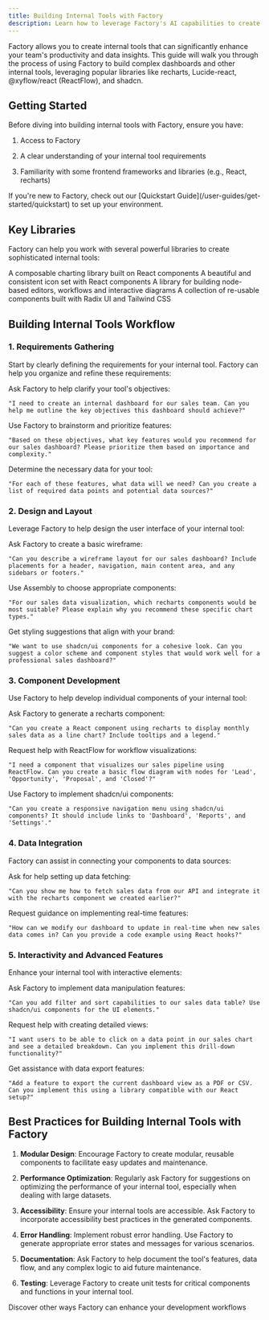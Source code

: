 ```yaml
---
title: Building Internal Tools with Factory
description: Learn how to leverage Factory's AI capabilities to create sophisticated internal tools, including complex dashboards and interactive UI components
---
```


Factory allows you to create internal tools that can significantly enhance your team's productivity and data insights. This guide will walk you through the process of using Factory to build complex dashboards and other internal tools, leveraging popular libraries like recharts, Lucide-react, @xyflow/react (ReactFlow), and shadcn.

## Getting Started

Before diving into building internal tools with Factory, ensure you have:

1. Access to Factory

2. A clear understanding of your internal tool requirements

3. Familiarity with some frontend frameworks and libraries (e.g., React, recharts)

<Note>
  If you're new to Factory, check out our [Quickstart Guide](/user-guides/get-started/quickstart) to set up your environment.
</Note>

## Key Libraries

Factory can help you work with several powerful libraries to create sophisticated internal tools:

<CardGroup cols={2}>
  <Card title="recharts" icon="chart-line">
    A composable charting library built on React components
  </Card>

  <Card title="Lucide-react" icon="icons">
    A beautiful and consistent icon set with React components
  </Card>

  <Card title="@xyflow/react (ReactFlow)" icon="diagram-project">
    A library for building node-based editors, workflows and interactive diagrams
  </Card>

  <Card title="shadcn/ui" icon="palette">
    A collection of re-usable components built with Radix UI and Tailwind CSS
  </Card>
</CardGroup>

## Building Internal Tools Workflow

### 1. Requirements Gathering

Start by clearly defining the requirements for your internal tool. Factory can help you organize and refine these requirements:

<Steps>
  <Step title="Define Objectives">
    Ask Factory to help clarify your tool's objectives:

    "I need to create an internal dashboard for our sales team. Can you help me outline the key objectives this dashboard should achieve?"
  </Step>

  <Step title="Identify Key Features">
    Use Factory to brainstorm and prioritize features:

    "Based on these objectives, what key features would you recommend for our sales dashboard? Please prioritize them based on importance and complexity."
  </Step>

  <Step title="Data Requirements">
    Determine the necessary data for your tool:

    "For each of these features, what data will we need? Can you create a list of required data points and potential data sources?"
  </Step>
</Steps>

### 2. Design and Layout

Leverage Factory to help design the user interface of your internal tool:

<AccordionGroup>
  <Accordion title="Wireframing">
    Ask Factory to create a basic wireframe:

    "Can you describe a wireframe layout for our sales dashboard? Include placements for a header, navigation, main content area, and any sidebars or footers."
  </Accordion>

  <Accordion title="Component Selection">
    Use Assembly to choose appropriate components:

    "For our sales data visualization, which recharts components would be most suitable? Please explain why you recommend these specific chart types."
  </Accordion>

  <Accordion title="Styling Recommendations">
    Get styling suggestions that align with your brand:

    "We want to use shadcn/ui components for a cohesive look. Can you suggest a color scheme and component styles that would work well for a professional sales dashboard?"
  </Accordion>
</AccordionGroup>

### 3. Component Development

Use Factory to help develop individual components of your internal tool:

<Steps>
  <Step title="Chart Creation">
    Ask Factory to generate a recharts component:

    "Can you create a React component using recharts to display monthly sales data as a line chart? Include tooltips and a legend."
  </Step>

  <Step title="Interactive Diagrams">
    Request help with ReactFlow for workflow visualizations:

    "I need a component that visualizes our sales pipeline using ReactFlow. Can you create a basic flow diagram with nodes for 'Lead', 'Opportunity', 'Proposal', and 'Closed'?"
  </Step>

  <Step title="UI Components">
    Use Factory to implement shadcn/ui components:

    "Can you create a responsive navigation menu using shadcn/ui components? It should include links to 'Dashboard', 'Reports', and 'Settings'."
  </Step>
</Steps>

### 4. Data Integration

Factory can assist in connecting your components to data sources:

<AccordionGroup>
  <Accordion title="API Integration">
    Ask for help setting up data fetching:

    "Can you show me how to fetch sales data from our API and integrate it with the recharts component we created earlier?"
  </Accordion>

  <Accordion title="Real-time Updates">
    Request guidance on implementing real-time features:

    "How can we modify our dashboard to update in real-time when new sales data comes in? Can you provide a code example using React hooks?"
  </Accordion>
</AccordionGroup>

### 5. Interactivity and Advanced Features

Enhance your internal tool with interactive elements:

<Steps>
  <Step title="Filtering and Sorting">
    Ask Factory to implement data manipulation features:

    "Can you add filter and sort capabilities to our sales data table? Use shadcn/ui components for the UI elements."
  </Step>

  <Step title="Drill-down Functionality">
    Request help with creating detailed views:

    "I want users to be able to click on a data point in our sales chart and see a detailed breakdown. Can you implement this drill-down functionality?"
  </Step>

  <Step title="Export and Sharing">
    Get assistance with data export features:

    "Add a feature to export the current dashboard view as a PDF or CSV. Can you implement this using a library compatible with our React setup?"
  </Step>
</Steps>

## Best Practices for Building Internal Tools with Factory

1. **Modular Design**: Encourage Factory to create modular, reusable components to facilitate easy updates and maintenance.

2. **Performance Optimization**: Regularly ask Factory for suggestions on optimizing the performance of your internal tool, especially when dealing with large datasets.

3. **Accessibility**: Ensure your internal tools are accessible. Ask Factory to incorporate accessibility best practices in the generated components.

4. **Error Handling**: Implement robust error handling. Use Factory to generate appropriate error states and messages for various scenarios.

5. **Documentation**: Ask Factory to help document the tool's features, data flow, and any complex logic to aid future maintenance.

6. **Testing**: Leverage Factory to create unit tests for critical components and functions in your internal tool.

<Card title="Explore More Use Cases" icon="lightbulb" href="/user-guides/sessions-in-factory/use-cases">
  Discover other ways Factory can enhance your development workflows
</Card>
